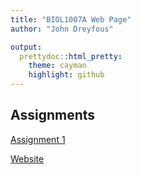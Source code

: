 ```yaml
---
title: "BIOL1007A Web Page"
author: "John Dreyfous"

output:
  prettydoc::html_pretty:
    theme: cayman
    highlight: github
---
```

## Assignments
[Assignment 1](Assignment1.html)

[Website](https://www.coolmath4kids.com)
